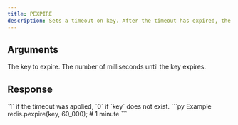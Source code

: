 ```yaml
---
title: PEXPIRE
description: Sets a timeout on key. After the timeout has expired, the key will automatically be deleted.
---
```



## Arguments

<ParamField body="key" type="string" required>
  The key to expire.
</ParamField>

<ParamField body="milliseconds" type="integer">
  The number of milliseconds until the key expires.

</ParamField>

## Response

<ResponseField type="integer" required>
 `1` if the timeout was applied, `0` if `key` does not exist.
</ResponseField>

<RequestExample>
```py Example
 redis.pexpire(key, 60_000); # 1 minute
```
</RequestExample>
